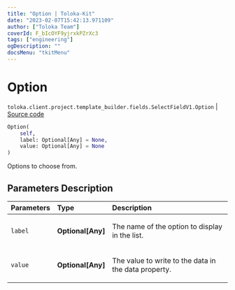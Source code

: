 ```yaml
---
title: "Option | Toloka-Kit"
date: "2023-02-07T15:42:13.971109"
author: ["Toloka Team"]
coverId: F_bIcOYF9yjrxkPZrXc3
tags: ["engineering"]
ogDescription: ""
docsMenu: "tkitMenu"
---
```


# Option
`toloka.client.project.template_builder.fields.SelectFieldV1.Option` | [Source code](https://github.com/Toloka/toloka-kit/blob/v1.1.3/src/client/project/template_builder/fields.py#L466)

```python
Option(
    self,
    label: Optional[Any] = None,
    value: Optional[Any] = None
)
```

Options to choose from.

## Parameters Description

| Parameters | Type | Description |
| :----------| :----| :-----------|
`label`|**Optional\[Any\]**|<p>The name of the option to display in the list.</p>
`value`|**Optional\[Any\]**|<p>The value to write to the data in the data property.</p>